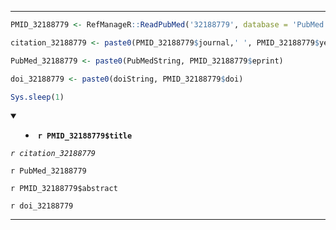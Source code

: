 

---

```r

PMID_32188779 <- RefManageR::ReadPubMed('32188779', database = 'PubMed')

citation_32188779 <- paste0(PMID_32188779$journal,' ', PMID_32188779$year, ' ', PMID_32188779$month,';', PMID_32188779$volume,'(', PMID_32188779$number,'):', PMID_32188779$pages)

PubMed_32188779 <- paste0(PubMedString, PMID_32188779$eprint)

doi_32188779 <- paste0(doiString, PMID_32188779$doi)

Sys.sleep(1)

```

<details open> <summary>
- **`r PMID_32188779$title`**
</summary> 

*`r citation_32188779`*

`r PubMed_32188779`

`r PMID_32188779$abstract`

`r doi_32188779`

</details>

---


